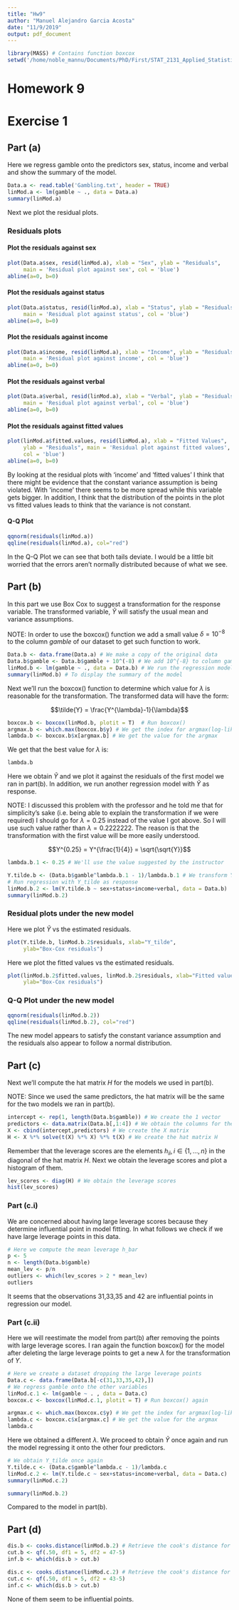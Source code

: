 ```yaml
---
title: "Hw9"
author: "Manuel Alejandro Garcia Acosta"
date: "11/9/2019"
output: pdf_document
---
```


```r
library(MASS) # Contains function boxcox
setwd('/home/noble_mannu/Documents/PhD/First/STAT_2131_Applied_Statistical_Methods_I/HW9')
```

# Homework 9

# Exercise 1

## Part (a)

Here we regress gamble onto the predictors sex, status, income and verbal and show the summary of the model.

```r
Data.a <- read.table('Gambling.txt', header = TRUE)
linMod.a <- lm(gamble ~ ., data = Data.a)
summary(linMod.a)
```

Next we plot the residual plots.

### Residuals plots

#### Plot the residuals against sex

```r
plot(Data.a$sex, resid(linMod.a), xlab = "Sex", ylab = "Residuals", 
     main = 'Residual plot against sex', col = 'blue')
abline(a=0, b=0)
```

#### Plot the residuals against status

```r
plot(Data.a$status, resid(linMod.a), xlab = "Status", ylab = "Residuals", 
     main = 'Residual plot against status', col = 'blue')
abline(a=0, b=0)
```

#### Plot the residuals against income

```r
plot(Data.a$income, resid(linMod.a), xlab = "Income", ylab = "Residuals", 
     main = 'Residual plot against income', col = 'blue')
abline(a=0, b=0)
```

#### Plot the residuals against verbal

```r
plot(Data.a$verbal, resid(linMod.a), xlab = "Verbal", ylab = "Residuals", 
     main = 'Residual plot against verbal', col = 'blue')
abline(a=0, b=0)
```

#### Plot the residuals against fitted values

```r
plot(linMod.a$fitted.values, resid(linMod.a), xlab = "Fitted Values", 
     ylab = "Residuals", main = 'Residual plot against fitted values', 
     col = 'blue')
abline(a=0, b=0)
```

By looking at the residual plots with 'income' and 'fitted values' I think that there might be evidence that the constant variance assumption is being violated. With 'income' there seems to be more spread while this variable gets bigger. In addition, I think that the distribution of the points in the plot vs fitted values leads to think that the variance is not constant.

#### Q-Q Plot

```r
qqnorm(residuals(linMod.a)) 
qqline(residuals(linMod.a), col="red")
```

In the Q-Q Plot we can see that both tails deviate. I would be a little bit worried that the errors aren't normally distributed because of what we see.

## Part (b)

In this part we use Box Cox to suggest a transformation for the response variable. The transformed variable, $\tilde{Y}$ will satisfy the usual mean and variance assumptions.

NOTE: In order to use the boxcox() function we add a small value $\delta = 10^{-8}$ to the column $gamble$ of our dataset to get such function to work.

```r
Data.b <- data.frame(Data.a) # We make a copy of the original data
Data.b$gamble <- Data.b$gamble + 10^(-8) # We add 10^{-8} to column gamble
linMod.b <- lm(gamble ~ ., data = Data.b) # We run the regression model
summary(linMod.b) # To display the summary of the model
```

Next we'll run the boxcox() function to determine which value for $\lambda$ is reasonable for the transformation. The transformed data will have the form:

$$\tilde{Y} = \frac{Y^{\lambda}-1}{\lambda}$$

```r
boxcox.b <- boxcox(linMod.b, plotit = T)  # Run boxcox()
argmax.b <- which.max(boxcox.b$y) # We get the index for argmax(log-likelihood)
lambda.b <- boxcox.b$x[argmax.b] # We get the value for the argmax
```

We get that the best value for $\lambda$ is:

```r
lambda.b
```

Here we obtain $\tilde{Y}$ and we plot it against the residuals of the first model we ran in part(b). In addition, we run another regression model with $\tilde{Y}$ as response.

NOTE: I discussed this problem with the professor and he told me that for simplicity's sake (i.e. being able to explain the transformation if we were required) I should go for $\lambda = 0.25$ instead of the value I got above. So I will use such value rather than $\lambda = 0.2222222$. The reason is that the transformation with the first value will be more easily understood.

$$Y^{0.25} = Y^{\frac{1}{4}} = \sqrt{\sqrt{Y}}$$

```r
lambda.b.1 <- 0.25 # We'll use the value suggested by the instructor
```

```r
Y.tilde.b <- (Data.b$gamble^lambda.b.1 - 1)/lambda.b.1 # We transform Y
# Run regression with Y_tilde as response
linMod.b.2 <- lm(Y.tilde.b ~ sex+status+income+verbal, data = Data.b)
summary(linMod.b.2)
```

### Residual plots under the new model

Here we plot $\tilde{Y}$ vs the estimated residuals.

```r
plot(Y.tilde.b, linMod.b.2$residuals, xlab="Y_tilde", 
     ylab="Box-Cox residuals")
```

Here we plot the fitted values vs the estimated residuals.

```r
plot(linMod.b.2$fitted.values, linMod.b.2$residuals, xlab="Fitted values", 
     ylab="Box-Cox residuals")
```

### Q-Q Plot under the new model

```r
qqnorm(residuals(linMod.b.2)) 
qqline(residuals(linMod.b.2), col="red")
```

The new model appears to satisfy the constant variance assumption and the residuals also appear to follow a normal distribution.

## Part (c)

Next we'll compute the hat matrix $H$ for the models we used in part(b). 

NOTE: Since we used the same predictors, the hat matrix will be the same for the two models we ran in part(b).

```r
intercept <- rep(1, length(Data.b$gamble)) # We create the 1 vector
predictors <- data.matrix(Data.b[,1:4]) # We obtain the columns for the predictors
X <- cbind(intercept,predictors) # We create the X matrix
H <- X %*% solve(t(X) %*% X) %*% t(X) # We create the hat matrix H
```

Remember that the leverage scores are the elements $h_{ii}, i\in \{1,...,n\}$ in the diagonal of the hat matrix $H$. Next we obtain the leverage scores and plot a histogram of them.

```r
lev_scores <- diag(H) # We obtain the leverage scores
hist(lev_scores)
```

### Part (c.i)

We are concerned about having large leverage scores because they determine influential point in model fitting. In what follows we check if we have large leverage points in this data.

```r
# Here we compute the mean leverage h_bar
p <- 5
n <- length(Data.b$gamble)
mean_lev <- p/n
outliers <- which(lev_scores > 2 * mean_lev)
outliers
```

It seems that the observations 31,33,35 and 42 are influential points in regression our model.

### Part (c.ii)

Here we will reestimate the model from part(b) after removing the points with large leverage scores. I ran again the function boxcox() for the model after deleting the large leverage points to get a new $\lambda$ for the transformation of $Y$.

```r
# Here we create a dataset dropping the large leverage points
Data.c <- data.frame(Data.b[-c(31,33,35,42),])
# We regress gamble onto the other variables
linMod.c.1 <- lm(gamble ~ . , data = Data.c)
boxcox.c <- boxcox(linMod.c.1, plotit = T) # Run boxcox() again
```

```r
argmax.c <- which.max(boxcox.c$y) # We get the index for argmax(log-likelihood)
lambda.c <- boxcox.c$x[argmax.c] # We get the value for the argmax
lambda.c
```

Here we obtained a different $\lambda$. We proceed to obtain $\tilde{Y}$ once again and run the model regressing it onto the other four predictors.

```r
# We obtain Y_tilde once again
Y.tilde.c <- (Data.c$gamble^lambda.c - 1)/lambda.c
linMod.c.2 <- lm(Y.tilde.c ~ sex+status+income+verbal, data = Data.c)
summary(linMod.c.2)
```

```r
summary(linMod.b.2)
```

Compared to the model in part(b).

## Part (d)

```r
dis.b <- cooks.distance(linMod.b.2) # Retrieve the cook's distance for all points
cut.b <- qf(.50, df1 = 5, df2 = 47-5)
inf.b <- which(dis.b > cut.b)
```

```r
dis.c <- cooks.distance(linMod.c.2) # Retrieve the cook's distance for all points
cut.c <- qf(.50, df1 = 5, df2 = 43-5)
inf.c <- which(dis.b > cut.b)
```

None of them seem to be influential points.